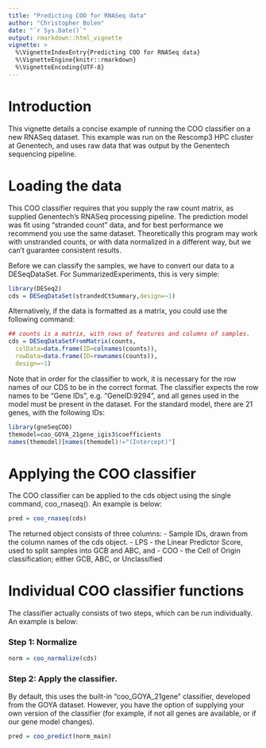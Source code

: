 ```yaml
---
title: "Predicting COO for RNASeq data"
author: "Christopher Bolen"
date: "`r Sys.Date()`"
output: rmarkdown::html_vignette
vignette: >
  %\VignetteIndexEntry{Predicting COO for RNASeq data}
  %\VignetteEngine{knitr::rmarkdown}
  %\VignetteEncoding{UTF-8}
---
```


# Introduction

This vignette details a concise example of running the COO classifier on a new RNASeq dataset. This example was run on the Rescomp3 HPC cluster at Genentech, and uses raw data that was output by the Genentech sequencing pipeline.

# Loading the data
This COO classifier requires that you supply the raw count matrix, as supplied Genentech’s RNASeq processing pipeline. The prediction model was fit using “stranded count” data, and for best performance we recommend you use the same dataset. Theoretically this program may work with unstranded counts, or with data normalized in a different way, but we can’t guarantee consistent results.

Before we can classify the samples, we have to convert our data to a DESeqDataSet. For SummarizedExperiments,
this is very simple:

```r

library(DESeq2)
cds = DESeqDataSet(strandedCtSummary,design=~1)

```


Alternatively, if the data is formatted as a matrix, you could use the following command:

```r
## counts is a matrix, with rows of features and columns of samples.
cds = DESeqDataSetFromMatrix(counts,
  colData=data.frame(ID=colnames(counts)),
  rowData=data.frame(ID=rownames(counts)),
  design=~1)
```

Note that in order for the classifier to work, it is necessary for the row names of our CDS to be in the correct format. The classifier expects the row names to be “Gene IDs”, e.g. “GeneID:9294”, and all genes used in the model must be present in the dataset. For the standard model, there are 21 genes, with the following IDs:

```r
library(gneSeqCOO)
themodel=coo_GOYA_21gene_igis3$coefficients
names(themodel)[names(themodel)!="(Intercept)"]
```


# Applying the COO classifier

The COO classifier can be applied to the cds object using the single command, coo_rnaseq(). An example
is below:

```r

pred = coo_rnaseq(cds)

```


The returned object consists of three columns:
  - Sample IDs, drawn from the column names of the cds object.
  - LPS - the Linear Predictor Score, used to split samples into GCB and ABC, and
  - COO - the Cell of Origin classification; either GCB, ABC, or Unclassified
  
  
# Individual COO classifier functions

The classifier actually consists of two steps, which can be run individually. An example is below:

### Step 1: Normalize

```r
norm = coo_normalize(cds)
```

### Step 2: Apply the classifier.

By default, this uses the built-in “coo\_GOYA\_21gene” classifier, developed from the GOYA dataset. However,
you have the option of supplying your own version of the classifier (for example, if not all genes are available,
or if our gene model changes).

```r
pred = coo_predict(norm_main)
```